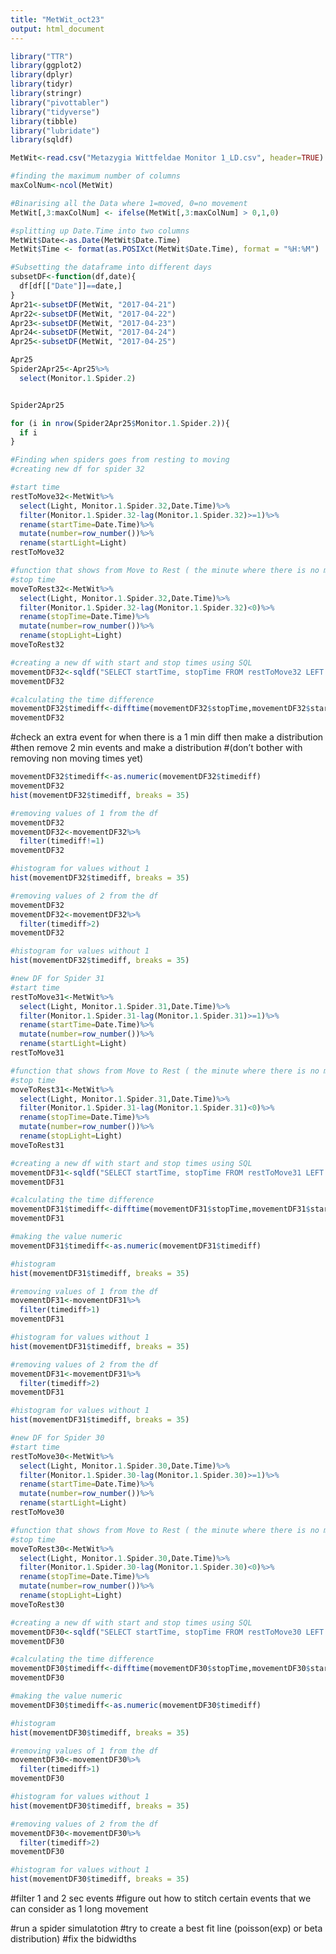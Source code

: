 ```yaml
---
title: "MetWit_oct23"
output: html_document
---
```


```r
library("TTR")
library(ggplot2)
library(dplyr)
library(tidyr)
library(stringr)
library("pivottabler")
library("tidyverse")
library(tibble)
library("lubridate") 
library(sqldf)
```

```r
MetWit<-read.csv("Metazygia Wittfeldae Monitor 1_LD.csv", header=TRUE)
```

```r
#finding the maximum number of columns
maxColNum<-ncol(MetWit)

#Binarising all the Data where 1=moved, 0=no movement
MetWit[,3:maxColNum] <- ifelse(MetWit[,3:maxColNum] > 0,1,0)
```
```r
#splitting up Date.Time into two columns
MetWit$Date<-as.Date(MetWit$Date.Time)
MetWit$Time <- format(as.POSIXct(MetWit$Date.Time), format = "%H:%M")
```

```r
#Subsetting the dataframe into different days
subsetDF<-function(df,date){
  df[df[["Date"]]==date,]
}
Apr21<-subsetDF(MetWit, "2017-04-21")
Apr22<-subsetDF(MetWit, "2017-04-22")
Apr23<-subsetDF(MetWit, "2017-04-23")
Apr24<-subsetDF(MetWit, "2017-04-24")
Apr25<-subsetDF(MetWit, "2017-04-25")

Apr25
Spider2Apr25<-Apr25%>%
  select(Monitor.1.Spider.2)


Spider2Apr25

for (i in nrow(Spider2Apr25$Monitor.1.Spider.2)){
  if i 
}

```

```r
#Finding when spiders goes from resting to moving
#creating new df for spider 32

#start time
restToMove32<-MetWit%>%
  select(Light, Monitor.1.Spider.32,Date.Time)%>%
  filter(Monitor.1.Spider.32-lag(Monitor.1.Spider.32)>=1)%>%
  rename(startTime=Date.Time)%>%
  mutate(number=row_number())%>%
  rename(startLight=Light)
restToMove32

#function that shows from Move to Rest ( the minute where there is no movement)
#stop time
moveToRest32<-MetWit%>%
  select(Light, Monitor.1.Spider.32,Date.Time)%>%
  filter(Monitor.1.Spider.32-lag(Monitor.1.Spider.32)<0)%>%
  rename(stopTime=Date.Time)%>%
  mutate(number=row_number())%>%
  rename(stopLight=Light)
moveToRest32

#creating a new df with start and stop times using SQL
movementDF32<-sqldf("SELECT startTime, stopTime FROM restToMove32 LEFT JOIN moveToRest32 USING(number)")
movementDF32

#calculating the time difference
movementDF32$timediff<-difftime(movementDF32$stopTime,movementDF32$startTime)
movementDF32
```
#check an extra event for when there is a 1 min diff then make a distribution
#then remove 2 min events and make a distribution
#(don't bother with removing non moving times yet)



```r
movementDF32$timediff<-as.numeric(movementDF32$timediff)
movementDF32
hist(movementDF32$timediff, breaks = 35)


```

```r
#removing values of 1 from the df
movementDF32
movementDF32<-movementDF32%>%
  filter(timediff!=1)
movementDF32

#histogram for values without 1
hist(movementDF32$timediff, breaks = 35)

```


```r
#removing values of 2 from the df
movementDF32
movementDF32<-movementDF32%>%
  filter(timediff>2)
movementDF32

#histogram for values without 1
hist(movementDF32$timediff, breaks = 35)
```

```r
#new DF for Spider 31
#start time
restToMove31<-MetWit%>%
  select(Light, Monitor.1.Spider.31,Date.Time)%>%
  filter(Monitor.1.Spider.31-lag(Monitor.1.Spider.31)>=1)%>%
  rename(startTime=Date.Time)%>%
  mutate(number=row_number())%>%
  rename(startLight=Light)
restToMove31

#function that shows from Move to Rest ( the minute where there is no movement)
#stop time
moveToRest31<-MetWit%>%
  select(Light, Monitor.1.Spider.31,Date.Time)%>%
  filter(Monitor.1.Spider.31-lag(Monitor.1.Spider.31)<0)%>%
  rename(stopTime=Date.Time)%>%
  mutate(number=row_number())%>%
  rename(stopLight=Light)
moveToRest31

#creating a new df with start and stop times using SQL
movementDF31<-sqldf("SELECT startTime, stopTime FROM restToMove31 LEFT JOIN moveToRest31 USING(number)")
movementDF31

#calculating the time difference
movementDF31$timediff<-difftime(movementDF31$stopTime,movementDF31$startTime)
movementDF31

#making the value numeric
movementDF31$timediff<-as.numeric(movementDF31$timediff)

#histogram
hist(movementDF31$timediff, breaks = 35)

#removing values of 1 from the df
movementDF31<-movementDF31%>%
  filter(timediff>1)
movementDF31

#histogram for values without 1
hist(movementDF31$timediff, breaks = 35)

#removing values of 2 from the df
movementDF31<-movementDF31%>%
  filter(timediff>2)
movementDF31

#histogram for values without 1
hist(movementDF31$timediff, breaks = 35)
```

```r
#new DF for Spider 30
#start time
restToMove30<-MetWit%>%
  select(Light, Monitor.1.Spider.30,Date.Time)%>%
  filter(Monitor.1.Spider.30-lag(Monitor.1.Spider.30)>=1)%>%
  rename(startTime=Date.Time)%>%
  mutate(number=row_number())%>%
  rename(startLight=Light)
restToMove30

#function that shows from Move to Rest ( the minute where there is no movement)
#stop time
moveToRest30<-MetWit%>%
  select(Light, Monitor.1.Spider.30,Date.Time)%>%
  filter(Monitor.1.Spider.30-lag(Monitor.1.Spider.30)<0)%>%
  rename(stopTime=Date.Time)%>%
  mutate(number=row_number())%>%
  rename(stopLight=Light)
moveToRest30

#creating a new df with start and stop times using SQL
movementDF30<-sqldf("SELECT startTime, stopTime FROM restToMove30 LEFT JOIN moveToRest30 USING(number)")
movementDF30

#calculating the time difference
movementDF30$timediff<-difftime(movementDF30$stopTime,movementDF30$startTime)
movementDF30

#making the value numeric
movementDF30$timediff<-as.numeric(movementDF30$timediff)

#histogram
hist(movementDF30$timediff, breaks = 35)

#removing values of 1 from the df
movementDF30<-movementDF30%>%
  filter(timediff>1)
movementDF30

#histogram for values without 1
hist(movementDF30$timediff, breaks = 35)

#removing values of 2 from the df
movementDF30<-movementDF30%>%
  filter(timediff>2)
movementDF30

#histogram for values without 1
hist(movementDF30$timediff, breaks = 35)
```

#filter 1 and 2 sec events
#figure out how to stitch certain events that we can consider as 1 long movement

#run a spider simulatotion
#try to create a best fit line (poisson(exp) or beta distribution)
#fix the bidwidths 





